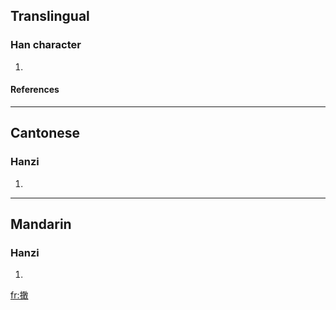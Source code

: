 ==Translingual==
===Han character===
{{Han char|rn=64|rad=手|as=12|sn=15|four=5804<sub>0</sub>|canj=手一十大 (QMJK), 手弓十大 (QNJK)}}
# {{defn|Han|sort=手12}}
====References====
{{Han ref|kx=0454.190|dkj=12709|dj=0803.330|hdz=31950.090|uh=6496|ud=25750|bh=E5AF|bd=58799}}

----
==Cantonese==
===Hanzi===
{{yue-hanzi|jyut=|y=haam5}}
# {{defn|Cantonese}}

----
==Mandarin==
===Hanzi===
{{cmn-hanzi|pin=[[hàn]] (han4), [[qiǎn]] (qian3)|wg=han<sup>4</sup>, ch'ien<sup>3</sup>}}
# {{defn|Mandarin}}

[[fr:撖]]